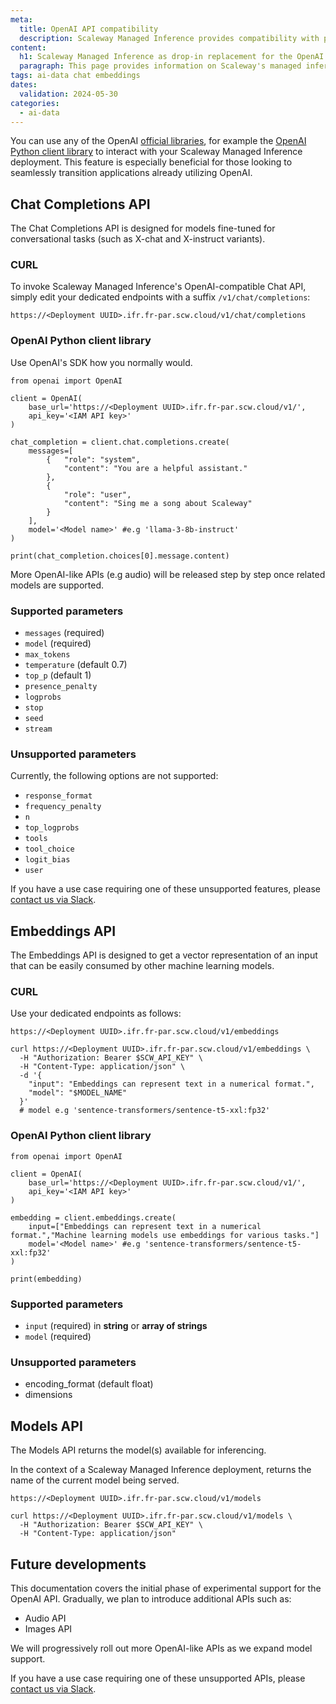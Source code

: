 ```yaml
---
meta:
  title: OpenAI API compatibility
  description: Scaleway Managed Inference provides compatibility with parts of the OpenAI API, to help connect existing applications.
content:
  h1: Scaleway Managed Inference as drop-in replacement for the OpenAI APIs
  paragraph: This page provides information on Scaleway's managed inference compatibility with OpenAI's REST API
tags: ai-data chat embeddings
dates:
  validation: 2024-05-30
categories:
  - ai-data
---
```


You can use any of the OpenAI [official libraries](https://platform.openai.com/docs/libraries/), for example the [OpenAI Python client library](https://github.com/openai/openai-python) to interact with your Scaleway Managed Inference deployment. 
This feature is especially beneficial for those looking to seamlessly transition applications already utilizing OpenAI.

## Chat Completions API

The Chat Completions API is designed for models fine-tuned for conversational tasks (such as X-chat and X-instruct variants).

### CURL

To invoke Scaleway Managed Inference's OpenAI-compatible Chat API, simply edit your dedicated endpoints with a suffix `/v1/chat/completions`:
```
https://<Deployment UUID>.ifr.fr-par.scw.cloud/v1/chat/completions
```

### OpenAI Python client library

Use OpenAI's SDK how you normally would.

```
from openai import OpenAI

client = OpenAI(
    base_url='https://<Deployment UUID>.ifr.fr-par.scw.cloud/v1/',
    api_key='<IAM API key>'
)

chat_completion = client.chat.completions.create(
    messages=[
        {   "role": "system", 
            "content": "You are a helpful assistant."
        },
        {
            "role": "user",
            "content": "Sing me a song about Scaleway"
        }
    ],
    model='<Model name>' #e.g 'llama-3-8b-instruct'
)

print(chat_completion.choices[0].message.content)
```

<Message type="note">
  More OpenAI-like APIs (e.g audio) will be released step by step once related models are supported.
</Message>

### Supported parameters

- `messages` (required)
- `model` (required)
- `max_tokens`
- `temperature` (default 0.7)
- `top_p` (default 1)
- `presence_penalty`
- `logprobs`
- `stop`
- `seed`
- `stream`

### Unsupported parameters

Currently, the following options are not supported:

- `response_format`
- `frequency_penalty`
- `n`
- `top_logprobs`
- `tools`
- `tool_choice`
- `logit_bias`
- `user`

If you have a use case requiring one of these unsupported features, please [contact us via Slack](https://slack.scaleway.com/).

## Embeddings API

The Embeddings API is designed to get a vector representation of an input that can be easily consumed by other machine learning models.

### CURL

Use your dedicated endpoints as follows:
```
https://<Deployment UUID>.ifr.fr-par.scw.cloud/v1/embeddings
```

```
curl https://<Deployment UUID>.ifr.fr-par.scw.cloud/v1/embeddings \
  -H "Authorization: Bearer $SCW_API_KEY" \
  -H "Content-Type: application/json" \
  -d '{
    "input": "Embeddings can represent text in a numerical format.",
    "model": "$MODEL_NAME"
  }'
  # model e.g 'sentence-transformers/sentence-t5-xxl:fp32'
```

### OpenAI Python client library

```
from openai import OpenAI

client = OpenAI(
    base_url='https://<Deployment UUID>.ifr.fr-par.scw.cloud/v1/',
    api_key='<IAM API key>'
)

embedding = client.embeddings.create(
    input=["Embeddings can represent text in a numerical format.","Machine learning models use embeddings for various tasks."]
    model='<Model name>' #e.g 'sentence-transformers/sentence-t5-xxl:fp32'
)

print(embedding)
```

### Supported parameters

- `input` (required) in **string** or **array of strings**
- `model` (required)

### Unsupported parameters

- encoding_format (default float)
- dimensions

## Models API

The Models API returns the model(s) available for inferencing. 

In the context of a Scaleway Managed Inference deployment, returns the name of the current model being served.

```
https://<Deployment UUID>.ifr.fr-par.scw.cloud/v1/models
```

```
curl https://<Deployment UUID>.ifr.fr-par.scw.cloud/v1/models \
  -H "Authorization: Bearer $SCW_API_KEY" \
  -H "Content-Type: application/json"
```

## Future developments

This documentation covers the initial phase of experimental support for the OpenAI API. 
Gradually, we plan to introduce additional APIs such as:

- Audio API
- Images API

<Message type="note">
  We will progressively roll out more OpenAI-like APIs as we expand model support.
</Message>

If you have a use case requiring one of these unsupported APIs, please [contact us via Slack](https://slack.scaleway.com/).